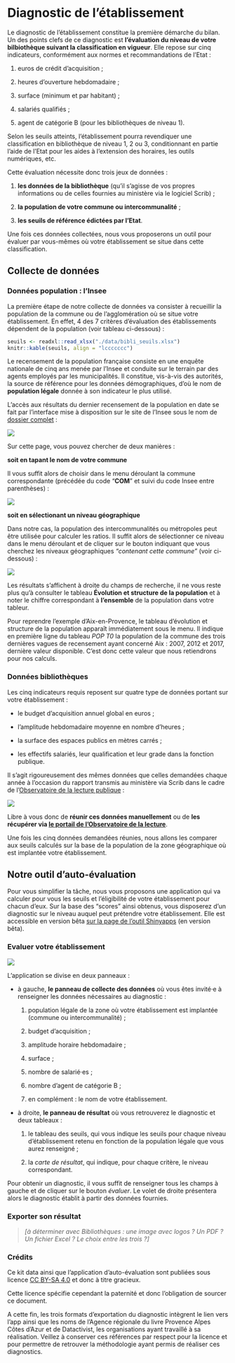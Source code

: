 # Diagnostic de l'établissement

Le diagnostic de l'établissement constitue la première démarche du bilan. Un des points clefs de ce diagnostic est **l'évaluation du niveau de votre bilbiothèque suivant la classification en vigueur**. Elle repose sur cinq indicateurs, conformément aux normes et recommandations de l'Etat :

1. euros de crédit d'acquisition ;

2. heures d'ouverture hebdomadaire ;

3. surface (minimum et par habitant) ;
  
4. salariés qualifiés ;

5. agent de catégorie B (pour les bibliothèques de niveau 1).

Selon les seuils atteints, l'établissement pourra revendiquer une classification en bibliothèque de niveau 1, 2 ou 3, conditionnant en partie l'aide de l'Etat pour les aides à l'extension des horaires, les outils numériques, etc.

Cette évaluation nécessite donc trois jeux de données :

1. **les données de la bibliothèque** (qu'il s'agisse de vos propres informations ou de celles fournies au ministère via le logiciel Scrib) ;

2. **la population de votre commune ou intercommunalité** ;

3. **les seuils de référence édictées par l'Etat**.

Une fois ces données collectées, nous vous proposerons un outil pour évaluer par vous-mêmes où votre établissement se situe dans cette classification.


## Collecte de données

### Données population : l'Insee

La première étape de notre collecte de données va consister à recueillir la population de la commune ou de l'agglomération où se situe votre établissement. En effet, 4 des 7 critères d'évaluation des établissements dépendent de la population (voir tableau ci-dessous) :

```r

seuils <- readxl::read_xlsx("./data/bibli_seuils.xlsx")
knitr::kable(seuils, align = "lccccccc")
```


Le recensement de la population française consiste en une enquête nationale de cinq ans menée par l'Insee et conduite sur le terrain par des agents employés par les municipalités. Il constitue, vis-à-vis des autorités, la source de référence pour les données démographiques, d'où le nom de **population légale** donnée à son indicateur le plus utilisé.

L'accès aux résultats du dernier recensement de la population en date se fait par l'interface mise à disposition sur le site de l'Insee sous le nom de [dossier complet](https://www.insee.fr/fr/statistiques/zones/2011101) :

![](./img/recensement_dossiercomplet.png)

Sur cette page, vous pouvez chercher de deux manières :

**soit en tapant le nom de votre commune**

Il vous suffit alors de choisir dans le menu déroulant la commune correspondante (précédée du code "**COM**" et suivi du code Insee entre parenthèses) :

![](./img/recensement_commune.png)

**soit en sélectionant un niveau géographique**

Dans notre cas, la population des intercommunalités ou métropoles peut être utilisée pour calculer les ratios. Il suffit alors de sélectionner ce niveau dans le menu déroulant et de cliquer sur le bouton indiquant que vous cherchez les niveaux géographiques *"contenant cette commune"* (voir ci-dessous) :

![](./img/recensement_interco.png)

Les résultats s'affichent à droite du champs de recherche, il ne vous reste plus qu'à consulter le tableau **Évolution et structure de la population** et à noter le chiffre correspondant à **l'ensemble** de la population dans votre tableur.

Pour reprendre l'exemple d'Aix-en-Provence, le tableau d'évolution et structure de la population apparaît immédiatement sous le menu. Il indique en première ligne du tableau *POP T0* la population de la commune des trois dernières vagues de recensement ayant concerné Aix : 2007, 2012 et 2017, dernière valeur disponible. C'est donc cette valeur que nous retiendrons pour nos calculs.

### Données bibliothèques

Les cinq indicateurs requis reposent sur quatre type de données portant sur votre établissement :

* le budget d'acquisition annuel global en euros ;

* l'amplitude hebdomadaire moyenne en nombre d'heures ;

* la surface des espaces publics en mètres carrés ;

* les effectifs salariés, leur qualification et leur grade dans la fonction publique.

Il s'agit rigoureusement des mêmes données que celles demandées chaque année à l'occasion du rapport transmis au ministère via Scrib dans le cadre de l'[Observatoire de la lecture publique](https://www.culture.gouv.fr/Sites-thematiques/Livre-et-lecture/Bibliotheques/Observatoire-de-la-lecture-publique) :

![](./img/observatoirelecturepublique.png)

Libre à vous donc de **réunir ces données manuellement** ou de **les récupérer via [le portail de l'Observatoire de la lecture](olp.culture.fr/)**.

Une fois les cinq données demandées réunies, nous allons les comparer aux seuils calculés sur la base de la population de la zone géographique où est implantée votre établissement.


## Notre outil d'auto-évaluation

Pour vous simplifier la tâche, nous vous proposons une application qui va calculer pour vous les seuils et l'éligibilité de votre établissement pour chacun d'eux. Sur la base des "scores" ainsi obtenus, vous disposerez d'un diagnostic sur le niveau auquel peut prétendre votre établissement. Elle est accessible en version bêta [sur la page de l'outil Shinyapps](https://sylvain-lapoix.shinyapps.io/app_kit_data/) (en version bêta).

### Evaluer votre établissement

![](./img/diagnostic_et_ui_vide.png)

L'application se divise en deux panneaux :

* à gauche, **le panneau de collecte des données** où vous êtes invité·e à renseigner les données nécessaires au diagnostic :

  1. population légale de la zone où votre établissement est implantée (commune ou intercommunalité) ;
  
  2. budget d'acquisition ;
  
  3. amplitude horaire hebdomadaire ;
  
  4. surface ;
  
  5. nombre de salarié·es ;
  
  6. nombre d'agent de catégorie B ;
  
  7. en complément : le nom de votre établissement.
  
* à droite, **le panneau de résultat** où vous retrouverez le diagnostic et deux tableaux :

  1. le tableau des seuils, qui vous indique les seuils pour chaque niveau d'établissement retenu en fonction de la population légale que vous aurez renseigné ;
  
  2. la *carte de résultat*, qui indique, pour chaque critère, le niveau correspondant.

Pour obtenir un diagnostic, il vous suffit de renseigner tous les champs à gauche et de cliquer sur le bouton *évaluer*. Le volet de droite présentera alors le diagnostic établit à partir des données fournies.

### Exporter son résultat

> *[à déterminer avec Bibliothèques : une image avec logos ? Un PDF ? Un fichier Excel ? Le choix entre les trois ?]*


### Crédits

Ce kit data ainsi que l'application d'auto-évaluation sont publiées sous licence [CC BY-SA 4.0](https://creativecommons.org/licenses/by-sa/4.0/deed.fr) et donc à titre gracieux.

Cette licence spécifie cependant la paternité et donc l'obligation de sourcer ce document.

A cette fin, les trois formats d'exportation du diagnostic intègrent le lien vers l'app ainsi que les noms de l'Agence régionale du livre Provence Alpes Côtes d'Azur et de Datactivist, les organisations ayant travaillé à sa réalisation. Veillez à conserver ces références par respect pour la licence et pour permettre de retrouver la méthodologie ayant permis de réaliser ces diagnostics.
